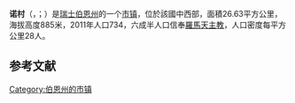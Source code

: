 {{noteTA|G1=瑞士地名}}
{{Infobox Switzerland municipality}}
'''诺村'''（{{lang-fr|Nods}}，{{IPA-fr|no}}；{{lang-de|label=德语旧名|Nos}}）是[[瑞士|瑞士]][[伯恩州|伯恩州]]的一个[[市镇_(瑞士)|市镇]]，位於該國中西部，面積26.63平方公里，海拔高度885米，2011年人口734，六成半人口信奉[[羅馬天主教|羅馬天主教]]，人口密度每平方公里28人。

== 参考文献 ==
{{Reflist}}

{{Switzerland-geo-stub}}
[[Category:伯恩州的市镇|Category:伯恩州的市镇]]
